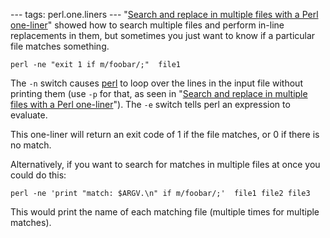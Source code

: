 ---
tags: perl.one.liners
---
"[[Search and replace in multiple files with a Perl one-liner]]" showed how to search multiple files and perform in-line replacements in them, but sometimes you just want to know if a particular file matches something.

<pre>perl -ne "exit 1 if m/foobar/;"  file1</pre>

The <tt>-n</tt> switch causes [[perl]] to loop over the lines in the input file without printing them (use <tt>-p</tt> for that, as seen in "[[Search and replace in multiple files with a Perl one-liner]]"). The <tt>-e</tt> switch tells perl an expression to evaluate.

This one-liner will return an exit code of 1 if the file matches, or 0 if there is no match.

Alternatively, if you want to search for matches in multiple files at once you could do this:

<pre>perl -ne 'print "match: $ARGV.\n" if m/foobar/;'  file1 file2 file3</pre>

This would print the name of each matching file (multiple times for multiple matches).
